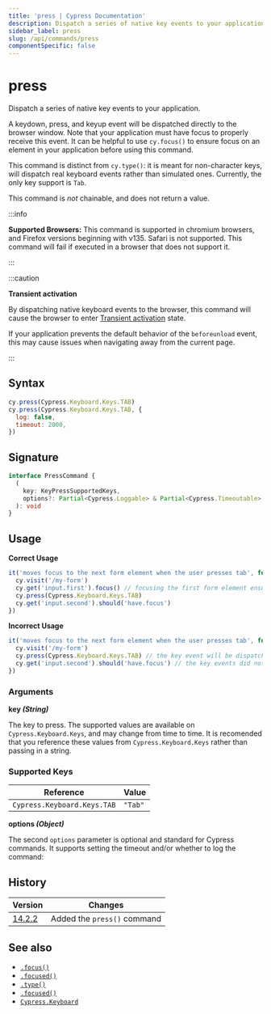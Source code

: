 ```yaml
---
title: 'press | Cypress Documentation'
description: Dispatch a series of native key events to your application
sidebar_label: press
slug: /api/commands/press
componentSpecific: false
---
```


<ProductHeading product="app" />

# press

Dispatch a series of native key events to your application.

A keydown, press, and keyup event will be dispatched directly to the browser window. Note that your application must have focus to properly receive this event. It can be helpful to use `cy.focus()` to ensure focus on an element in your application before using this command.

This command is distinct from `cy.type()`: it is meant for non-character keys, will dispatch real keyboard events rather than simulated ones. Currently, the only key support is `Tab`.

This command is _not_ chainable, and does not return a value.

:::info

<strong>Supported Browsers:</strong>
This command is supported in chromium browsers, and Firefox versions beginning with
v135. Safari is not supported. This command will fail if executed in a browser that
does not support it.

:::

:::caution

<Icon name="exclamation-triangle" /> **Transient activation**

By dispatching native keyboard events to the browser, this command will cause the browser to enter [Transient activation](https://developer.mozilla.org/en-US/docs/Glossary/Transient_activation) state.

If your application prevents the default behavior of the `beforeunload` event, this may cause issues when navigating away from the current page.

:::

## Syntax

```javascript
cy.press(Cypress.Keyboard.Keys.TAB)
cy.press(Cypress.Keyboard.Keys.TAB, {
  log: false,
  timeout: 2000,
})
```

## Signature

```typescript
interface PressCommand {
  (
    key: KeyPressSupportedKeys,
    options?: Partial<Cypress.Loggable> & Partial<Cypress.Timeoutable>
  ): void
}
```

## Usage

<Icon name="check-circle" color="green" /> **Correct Usage**

```javascript
it('moves focus to the next form element when the user presses tab', function () {
  cy.visit('/my-form')
  cy.get('input.first').focus() // focusing the first form element ensures that the application will receive the events
  cy.press(Cypress.Keyboard.Keys.TAB)
  cy.get('input.second').should('have.focus')
})
```

<Icon name="exclamation-triangle" color="red" /> **Incorrect Usage**

```javascript
it('moves focus to the next form element when the user presses tab', function () {
  cy.visit('/my-form')
  cy.press(Cypress.Keyboard.Keys.TAB) // the key event will be dispatched to the top frame, rather than your application
  cy.get('input.second').should('have.focus') // the key events did not get dispatched to the application, so the focus did not shift to the second form element.
})
```

### Arguments

<Icon name="angle-right" /> **key _(String)_**

The key to press. The supported values are available on `Cypress.Keyboard.Keys`, and may change from time to time. It is recomended that you reference these values from `Cypress.Keyboard.Keys` rather than passing in a string.

### Supported Keys

| Reference                   | Value   |
| --------------------------- | ------- |
| `Cypress.Keyboard.Keys.TAB` | `"Tab"` |

<Icon name="angle-right" /> **options _(Object)_**

The second `options` parameter is optional and standard for Cypress commands. It supports setting the timeout and/or whether to log the command:

## History

| Version                                    | Changes                     |
| ------------------------------------------ | --------------------------- |
| [14.2.2](/app/references/changelog#14-2-2) | Added the `press()` command |

## See also

- [`.focus()`](/api/commands/focus)
- [`.focused()`](/api/commands/focused)
- [`.type()`](/api/commands/type)
- [`.focused()`](/api/)
- [`Cypress.Keyboard`](/api/cypress-api/keyboard-api)
